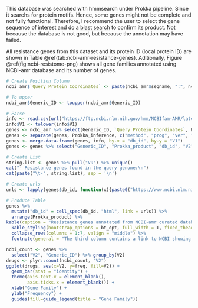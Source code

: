 This database was searched with hmmsearch under Prokka pipeline. Since it searchs for protein motifs. Hence, some genes might not be complete and not fully functional. Therefore, I recommend the user to select the gene sequence of interest and do a [blast search](https://blast.ncbi.nlm.nih.gov/Blast.cgi) to confirm its product. Not because the database is not good, but because the annotation may have failed.

All resistance genes from this dataset and its protein ID (local protein ID) are shown in Table \@ref(tab:ncbi-amr-resistance-genes). Aditionally, Figure \@ref(fig:ncbi-resistome-png) shows all gene families annotated using NCBI-amr database and its number of genes.

```r
# Create Position Column
ncbi_amr$`Query Protein Coordinates` <- paste(ncbi_amr$seqname, ":", ncbi_amr$start, "-", ncbi_amr$end)

# To upper
ncbi_amr$Generic_ID <- toupper(ncbi_amr$Generic_ID)

# Parse
info <- read.csv(url("https://ftp.ncbi.nlm.nih.gov/hmm/NCBIfam-AMR/latest/NCBIfam-AMR.tsv"), sep = "\t", header = FALSE)
info$V1 <- tolower(info$V1)
genes <- ncbi_amr %>% select(Generic_ID, `Query Protein Coordinates`, Prokka_product, Prokka_inference)
genes <- separate(genes, Prokka_inference, c("method", "prog", "ver", "motif", "db_id"), sep = ":", extra = "merge")
genes <- merge.data.frame(genes, info, by.x = "db_id", by.y = "V1")
genes <- genes %>% select("Generic_ID", "Prokka_product", "db_id", "V2", "V5", "V9", "Query Protein Coordinates")

# Create List
string.list <- genes %>% pull("V9") %>% unique()
cat("- Resistance genes found in the query genome:\n")
cat(paste("\t-", string.list), sep = '\n')
```

```r
# Create urls
urls <- lapply(genes$db_id, function(x){paste0("https://www.ncbi.nlm.nih.gov/protein/?term=", x)})

# Produce Table
genes %>%
  mutate("db_id" = cell_spec(db_id, "html", link = urls)) %>%
  arrange(Prokka_product) %>%
kable(caption = "Resistance genes annotated from NCBI-amr curated database", escape = FALSE, col.names = c("Query Protein ID", "Annotated Gene Product", "Reference Motif", "Gene Family", "Gene Name", "Description", "Query Protein Coordinates")) %>%
  kable_styling(bootstrap_options = bt_opt, full_width = T, fixed_thead = T, font_size = 12) %>%
  collapse_rows(columns = 1:7, valign = "middle") %>%
  footnote(general = "The third column contains a link to NCBI showing the resulting protein. Note that, the result shows all species that have that protein annotated using this motif. It is not a similarity search.")
```

```r
ncbi_count <- genes %>%
  select("V2", "Generic_ID") %>% group_by(V2)
drugs <- plyr::count(ncbi_count, "V2")
ggplot(drugs, aes(x=V2, y=freq, fill=V2)) +
  geom_bar(stat = "identity") +
  theme(axis.text.x = element_blank(),
        axis.ticks.x = element_blank()) +
  xlab("Gene Family") +
  ylab("Frequency") +
  guides(fill=guide_legend(title = "Gene Family"))
```
